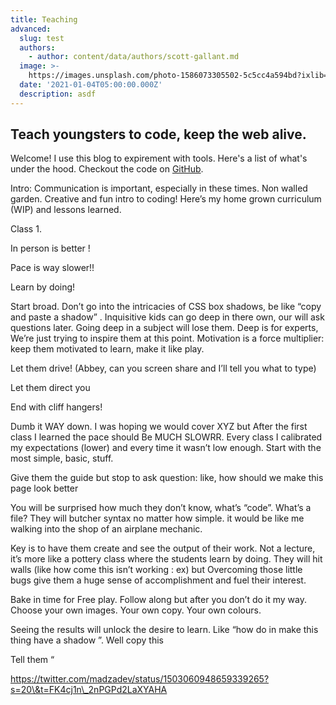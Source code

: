 ```yaml
---
title: Teaching
advanced:
  slug: test
  authors:
    - author: content/data/authors/scott-gallant.md
  image: >-
    https://images.unsplash.com/photo-1586073305502-5c5cc4a594bd?ixlib=rb-1.2.1&ixid=MnwxMjA3fDB8MHxwaG90by1wYWdlfHx8fGVufDB8fHx8&auto=format&fit=crop&w=358&q=80
  date: '2021-01-04T05:00:00.000Z'
  description: asdf
---
```


## Teach youngsters to code, keep the web alive.

Welcome! I use this blog to expirement with tools. Here's a list of what's under the hood. Checkout the code on [GitHub](#).

Intro: Communication is important, especially in these times. Non walled garden. Creative and fun intro to coding! Here’s my home grown curriculum (WIP) and lessons learned.

Class 1.

In person is better !

Pace is way slower!!

Learn by doing!

Start broad. Don’t go into the intricacies of CSS box shadows, be like “copy and paste a shadow” . Inquisitive kids can go deep in there own, our will ask questions later. Going deep in a subject will lose them. Deep is for experts, We’re just trying to inspire them at this point. Motivation is a force multiplier: keep them motivated to learn, make it like play.

Let them drive! (Abbey, can you screen share and I’ll tell you what to type)

Let them direct you

End with cliff hangers!

Dumb it WAY down. I was hoping we would cover XYZ but After the first class I learned the pace should Be MUCH SLOWRR. Every class I calibrated my expectations (lower) and every time it wasn’t low enough. Start with the most simple, basic, stuff.

Give them the guide but stop to ask question: like, how should we make this page look better

You will be surprised how much they don’t know, what’s “code”. What’s a file? They will butcher syntax no matter how simple. it would be like me walking into the shop of an airplane mechanic.

Key is to have them create and see the output of their work. Not a lecture, it’s more like a pottery class where the students learn by doing. They will hit walls (like how come this isn’t working : ex) but Overcoming those little bugs give them a huge sense of accomplishment and fuel their interest.

Bake in time for Free play. Follow along but after you don’t do it my way. Choose your own images. Your own copy. Your own colours.

Seeing the results will unlock the desire to learn. Like “how do in make this thing have a shadow ”. Well copy this

Tell them “

https://twitter.com/madzadev/status/1503060948659339265?s=20\&t=FK4cj1n\_2nPGPd2LaXYAHA
